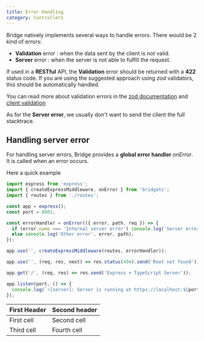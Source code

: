 ```yaml
---
title: Error Handling
category: Controllers
---
```

Bridge natively implements several ways to handle errors. There would be 2 kind of errors:
- **Validation** error : when the data sent by the client is not valid.
- **Server** error : when the server is not able to fulfill the request. 

If used in a **RESTful** API, the **Validation** error should be returned with a **422** status code. If you are using the suggested approach using *zod* validators, this should be automatically handled.

You can read more about validation errors in the [zod documentation]() and [client validation](/documentation/validation)

As for the **Server error**, we usually don't want to send the client the full stacktrace.



## Handling server error

For handling server errors, Bridge provides a **global error handler** *onError*. It is called when an error occurs.

Here a quick example

```typescript
import express from 'express';
import { createExpressMiddleware, onError } from 'bridgets';
import { routes } from './routes';

const app = express();
const port = 8081;

const errorHandler = onError(({ error, path, req }) => {
  if (error.name === 'Internal server error') console.log('Server error', error, path); // Send to bug reporting
  else console.log('Other error', error, path);
});

app.use('', createExpressMiddleware(routes, errorHandler));

app.use('', (req, res, next) => res.status(404).send('Root not found'));

app.get('/', (req, res) => res.send('Express + TypeScript Server'));

app.listen(port, () => {
  console.log(`⚡️[server]: Server is running at https://localhost:${port}`);
});

```


| First Header | Second header |
| -- | -- |
| First cell   | Second cell   |
| Third cell   | Fourth cell   |
